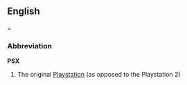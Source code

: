 ==English===
===Abbreviation===
'''PSX'''

# The original [[Playstation]] (as opposed to the Playstation 2)